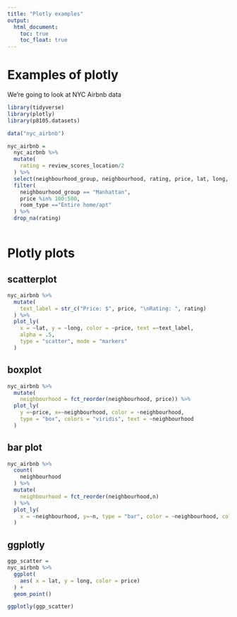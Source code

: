 ```yaml
---
title: "Plotly examples"
output: 
  html_document:
    toc: true
    toc_float: true
---
```


# Examples of plotly

We're going to look at NYC Airbnb data

```r
library(tidyverse)
library(plotly)
library(p8105.datasets)
```

```r
data("nyc_airbnb")

nyc_airbnb =
  nyc_airbnb %>% 
  mutate(
    rating = review_scores_location/2
  ) %>% 
  select(neighbourhood_group, neighbourhood, rating, price, lat, long, room_type) %>% 
  filter(
    neighbourhood_group == "Manhattan",
    price %in% 100:500,
    room_type =="Entire home/apt"
  ) %>% 
  drop_na(rating)
  
```


# Plotly plots

## scatterplot

```r
nyc_airbnb %>% 
  mutate(
    text_label = str_c("Price: $", price, "\nRating: ", rating)
  ) %>% 
  plot_ly(
    x = ~lat, y = ~long, color = ~price, text =~text_label,
    alpha = .5,
    type = "scatter", mode = "markers"
  )
```

## boxplot

```r
nyc_airbnb %>% 
  mutate(
    neighbourhood = fct_reorder(neighbourhood, price)) %>% 
  plot_ly(
    y =~price, x=~neighbourhood, color = ~neighbourhood,
    type = "box", colors = "viridis", text = ~neighbourhood
  )
```

## bar plot

```r
nyc_airbnb %>% 
  count(
    neighbourhood
  ) %>% 
  mutate(
    neighbourhood = fct_reorder(neighbourhood,n)
  ) %>% 
  plot_ly(
    x = ~neighbourhood, y=~n, type = "bar", color = ~neighbourhood, colors = "viridis"
  )
```

## ggplotly

```r
ggp_scatter = 
nyc_airbnb %>% 
  ggplot(
    aes( x = lat, y = long, color = price)
  ) +
  geom_point()

ggplotly(ggp_scatter)
```

